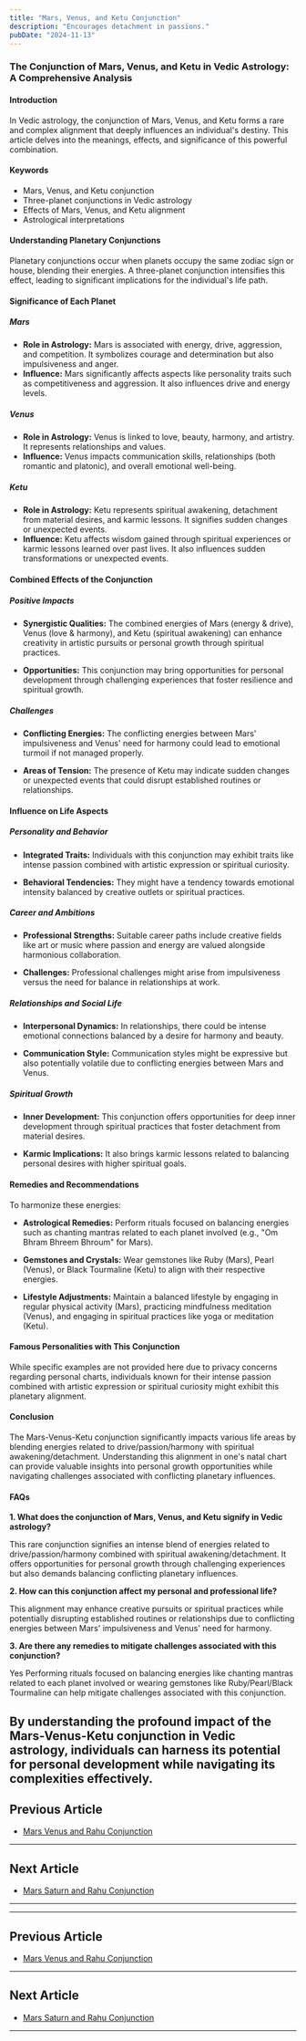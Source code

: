 ```yaml
---
title: "Mars, Venus, and Ketu Conjunction"
description: "Encourages detachment in passions."
pubDate: "2024-11-13"
---
```


### The Conjunction of Mars, Venus, and Ketu in Vedic Astrology: A Comprehensive Analysis

#### Introduction

In Vedic astrology, the conjunction of Mars, Venus, and Ketu forms a rare and complex alignment that deeply influences an individual's destiny. This article delves into the meanings, effects, and significance of this powerful combination.

#### Keywords

- Mars, Venus, and Ketu conjunction
- Three-planet conjunctions in Vedic astrology
- Effects of Mars, Venus, and Ketu alignment
- Astrological interpretations

#### Understanding Planetary Conjunctions

Planetary conjunctions occur when planets occupy the same zodiac sign or house, blending their energies. A three-planet conjunction intensifies this effect, leading to significant implications for the individual's life path.

#### Significance of Each Planet

##### Mars

- **Role in Astrology:** Mars is associated with energy, drive, aggression, and competition. It symbolizes courage and determination but also impulsiveness and anger.
- **Influence:** Mars significantly affects aspects like personality traits such as competitiveness and aggression. It also influences drive and energy levels.

##### Venus

- **Role in Astrology:** Venus is linked to love, beauty, harmony, and artistry. It represents relationships and values.
- **Influence:** Venus impacts communication skills, relationships (both romantic and platonic), and overall emotional well-being.

##### Ketu

- **Role in Astrology:** Ketu represents spiritual awakening, detachment from material desires, and karmic lessons. It signifies sudden changes or unexpected events.
- **Influence:** Ketu affects wisdom gained through spiritual experiences or karmic lessons learned over past lives. It also influences sudden transformations or unexpected events.

#### Combined Effects of the Conjunction

##### Positive Impacts

- **Synergistic Qualities:** The combined energies of Mars (energy & drive), Venus (love & harmony), and Ketu (spiritual awakening) can enhance creativity in artistic pursuits or personal growth through spiritual practices.
  
- **Opportunities:** This conjunction may bring opportunities for personal development through challenging experiences that foster resilience and spiritual growth.

##### Challenges

- **Conflicting Energies:** The conflicting energies between Mars' impulsiveness and Venus' need for harmony could lead to emotional turmoil if not managed properly.
  
- **Areas of Tension:** The presence of Ketu may indicate sudden changes or unexpected events that could disrupt established routines or relationships.

#### Influence on Life Aspects

##### Personality and Behavior

- **Integrated Traits:** Individuals with this conjunction may exhibit traits like intense passion combined with artistic expression or spiritual curiosity.
  
- **Behavioral Tendencies:** They might have a tendency towards emotional intensity balanced by creative outlets or spiritual practices.

##### Career and Ambitions

- **Professional Strengths:** Suitable career paths include creative fields like art or music where passion and energy are valued alongside harmonious collaboration.
  
- **Challenges:** Professional challenges might arise from impulsiveness versus the need for balance in relationships at work.

##### Relationships and Social Life

- **Interpersonal Dynamics:** In relationships, there could be intense emotional connections balanced by a desire for harmony and beauty.
  
- **Communication Style:** Communication styles might be expressive but also potentially volatile due to conflicting energies between Mars and Venus.

##### Spiritual Growth

- **Inner Development:** This conjunction offers opportunities for deep inner development through spiritual practices that foster detachment from material desires.
  
- **Karmic Implications:** It also brings karmic lessons related to balancing personal desires with higher spiritual goals.

#### Remedies and Recommendations

To harmonize these energies:

- **Astrological Remedies:** Perform rituals focused on balancing energies such as chanting mantras related to each planet involved (e.g., "Om Bhram Bhreem Bhroum" for Mars).
  
- **Gemstones and Crystals:** Wear gemstones like Ruby (Mars), Pearl (Venus), or Black Tourmaline (Ketu) to align with their respective energies.
  
- **Lifestyle Adjustments:** Maintain a balanced lifestyle by engaging in regular physical activity (Mars), practicing mindfulness meditation (Venus), and engaging in spiritual practices like yoga or meditation (Ketu).

#### Famous Personalities with This Conjunction

While specific examples are not provided here due to privacy concerns regarding personal charts, individuals known for their intense passion combined with artistic expression or spiritual curiosity might exhibit this planetary alignment.

#### Conclusion

The Mars-Venus-Ketu conjunction significantly impacts various life areas by blending energies related to drive/passion/harmony with spiritual awakening/detachment. Understanding this alignment in one's natal chart can provide valuable insights into personal growth opportunities while navigating challenges associated with conflicting planetary influences.

#### FAQs

**1. What does the conjunction of Mars, Venus, and Ketu signify in Vedic astrology?**

This rare conjunction signifies an intense blend of energies related to drive/passion/harmony combined with spiritual awakening/detachment. It offers opportunities for personal growth through challenging experiences but also demands balancing conflicting planetary influences.

**2. How can this conjunction affect my personal and professional life?**

This alignment may enhance creative pursuits or spiritual practices while potentially disrupting established routines or relationships due to conflicting energies between Mars' impulsiveness and Venus' need for harmony.

**3. Are there any remedies to mitigate challenges associated with this conjunction?**

Yes Performing rituals focused on balancing energies like chanting mantras related to each planet involved or wearing gemstones like Ruby/Pearl/Black Tourmaline can help mitigate challenges associated with this conjunction.

By understanding the profound impact of the Mars-Venus-Ketu conjunction in Vedic astrology, individuals can harness its potential for personal development while navigating its complexities effectively.
---

## Previous Article
- [Mars Venus and Rahu Conjunction](11030608_Mars_Venus_and_Rahu_Conjunction.mdx)

---

## Next Article
- [Mars Saturn and Rahu Conjunction](11030708_Mars_Saturn_and_Rahu_Conjunction.mdx)

---
---

## Previous Article
- [Mars Venus and Rahu Conjunction](11030608_Mars_Venus_and_Rahu_Conjunction.mdx)

---

## Next Article
- [Mars Saturn and Rahu Conjunction](11030708_Mars_Saturn_and_Rahu_Conjunction.mdx)

---

